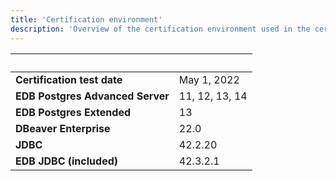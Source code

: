 ```yaml
---
title: 'Certification environment'
description: 'Overview of the certification environment used in the certification of DBeaver PRO'
---
```


|  &nbsp;    | &nbsp; |
| ----------- | ----------- |
| **Certification test date**      | May 1, 2022      |
| **EDB Postgres Advanced Server**      | 11, 12, 13, 14      |
| **EDB Postgres Extended**      | 13       |
| **DBeaver Enterprise**  |  22.0    |
| **JDBC**  |  42.2.20  |
| **EDB JDBC (included)**  |  42.3.2.1   |
